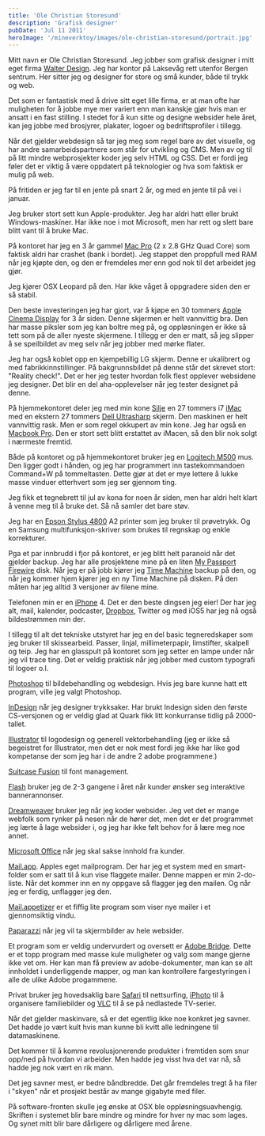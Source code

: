 ```yaml
---
title: 'Ole Christian Storesund'
description: 'Grafisk designer'
pubDate: 'Jul 11 2011'
heroImage: '/mineverktoy/images/ole-christian-storesund/portrait.jpg'
---
```







<Question1/>

<p>Mitt navn er Ole Christian Storesund. Jeg jobber som grafisk
designer i mitt eget firma <a
href="http://www.walterdesign.no/">Walter Design</a>. Jeg har kontor
på Laksevåg rett utenfor Bergen sentrum. Her sitter jeg og designer
for store og små kunder, både til trykk og web.</p>

<p>Det som er fantastisk med å drive sitt eget lille firma, er at man
ofte har muligheten for å jobbe mye mer variert enn man kanskje gjør
hvis man er ansatt i en fast stilling. I stedet for å kun sitte og
designe websider hele året, kan jeg jobbe med brosjyrer, plakater,
logoer og bedriftsprofiler i tillegg.</p>

<p>Når det gjelder webdesign så tar jeg meg som regel bare av det
visuelle, og har andre samarbeidspartnere som står for utvikling og
CMS. Men av og til på litt mindre webprosjekter koder jeg selv HTML og
CSS. Det er fordi jeg føler det er viktig å være oppdatert på
teknologier og hva som faktisk er mulig på web.</p>

<p>På fritiden er jeg far til en jente på snart 2 år, og med en jente
til på vei i januar.</p>


<Question2/>

<p>Jeg bruker stort sett kun Apple-produkter. Jeg har aldri hatt eller
brukt Windows-maskiner. Har ikke noe i mot Microsoft, men har rett og
slett bare blitt vant til å bruke Mac.</p>

<p><p>På kontoret har jeg en 3 år gammel <a href="http://www.apple.com/macpro/">Mac Pro</a> (2 x 2.8 GHz Quad Core) som
faktisk aldri har crashet (bank i bordet). Jeg stappet den proppfull
med RAM når jeg kjøpte den, og den er fremdeles mer enn god nok til
det arbeidet jeg gjør.</p>  Jeg kjører OSX Leopard på den. Har ikke våget
å oppgradere siden den er så stabil.</p>

<p>Den beste investeringen jeg har gjort, var å kjøpe en 30 tommers <a href="http://en.wikipedia.org/wiki/Apple_Cinema_Display">Apple
Cinema Display</a> for 3 år siden. Denne skjermen er helt vannvittig
bra. Den har masse piksler som jeg kan boltre meg på, og oppløsningen
er ikke så tett som på de aller nyeste skjermene. I tillegg er den er
matt, så jeg slipper å se speilbildet av meg selv når jeg jobber med
mørke flater.</p>

<p>Jeg har også koblet opp en kjempebillig LG skjerm. Denne er ukalibrert
og med fabrikkinnstillinger. På bakgrunnsbildet på denne står det
skrevet stort: "Reality check!". Det er her jeg tester hvordan folk
flest opplever websidene jeg designer. Det blir en del aha-opplevelser
når jeg tester designet på denne.</p>

<p>På hjemmekontoret deler jeg med min kone <a
href="http://www.siljeholte.no">Silje</a> en 27 tommers i7 <a href="http://www.apple.com/no/imac/">iMac</a> med en
ekstern 27 tommers <a href="http://www.dell.com/content/topics/topic.aspx/global/products/landing/en/ultrasharpmonitor?c=us&l=en&cs=04">Dell Ultrasharp</a> skjerm. Den maskinen er helt
vannvittig rask. Men er som regel okkupert av min kone. Jeg har
også en <a href="http://www.apple.com/no/macbookpro/">Macbook Pro</a>. Den er stort sett blitt erstattet av iMacen, så
den blir nok solgt i nærmeste fremtid.</p>

<p>Både på kontoret og på hjemmekontoret bruker jeg en <a href="http://www.google.no/url?sa=t&rct=j&q=logitech%20m500&source=web&cd=1&ved=0CC4QFjAA&url=http%3A%2F%2Fwww.logitech.com%2Fmice-pointers%2Fmice%2Fdevices%2F5743&ei=jompTrrHJIeK4gS8gSU&usg=AFQjCNG1RVE6GBoDc9LPvfF_oTJe4tntfw">Logitech M500</a>
mus. Den ligger godt i hånden, og jeg har programmert inn
tastekommandoen Command+W på tommeltasten. Dette gjør at det er mye
lettere å lukke masse vinduer etterhvert som jeg ser gjennom ting.</p>

<p>Jeg fikk et tegnebrett til jul av kona for noen år siden, men har
aldri helt klart å venne meg til å bruke det. Så nå samler det
bare støv.</p>

<p>Jeg har en <a href="http://www.epson.com/cgi-bin/Store/ProductQuickSpec.jsp?BV_UseBVCookie=yes&infoType=Related&BV_EngineID=cccjadfemjmkmfgcfngcfkmdhjidfmh.0&oid=55197363&BV_SessionID=%40%40%40%401409677265.1319733674%40%40%40%40&nextPage=&BV_UseBVCookie=yes&query=">Epson Stylus 4800</a> A2 printer som jeg bruker til
prøvetrykk. Og en Samsung multifunksjon-skriver som brukes til
regnskap og enkle korrekturer.</p>

<p>Pga et par innbrudd i fjor på kontoret, er jeg blitt helt paranoid når
det gjelder backup. Jeg har alle prosjektene mine på en liten <a href="http://www.engadget.com/2008/10/30/western-digital-my-passport-studio-now-with-firewire-800/">My
Passport Firewire</a> disk. Når jeg er på jobb kjører jeg <a href="http://support.apple.com/kb/ht1427?viewlocale=no_NO">Time Machine</a>
backup på den, og når jeg kommer hjem kjører jeg en ny Time Machine på
disken. På den måten har jeg alltid 3 versjoner av filene mine.</p>

<p>Telefonen min er en <a
href="http://www.apple.com/no/iphone/">iPhone</a> 4. Det er den beste
dingsen jeg eier! Der har jeg alt, mail, kalender, podcaster, <a
href="http://www.dropbox.com/">Dropbox</a>, Twitter og med iOS5 har
jeg nå også bildestrømmen min der.</p>

<p>I tillegg til alt det tekniske utstyret har jeg en del basic
tegneredskaper som jeg bruker til skissearbeid. Passer, linjal,
millimeterpapir, limstifter, skalpell og teip. Jeg har en glasspult på
kontoret som jeg setter en lampe under når jeg vil trace ting. Det er
veldig praktisk når jeg jobber med custom typografi til logoer o.l.</p>


<Question3/>


<p><a href="http://www.photoshop.com/">Photoshop</a> til bildebehandling og webdesign. Hvis jeg bare kunne hatt
ett program, ville jeg valgt Photoshop.</p>

<p><a href="http://www.adobe.com/products/indesign.html">InDesign</a> når jeg designer trykksaker. Har brukt Indesign siden den
første CS-versjonen og er veldig glad at Quark fikk litt konkurranse
tidlig på 2000-tallet.</p>

<p><a href="http://www.adobe.com/products/illustrator.html">Illustrator</a> til logodesign og generell vektorbehandling (jeg er ikke
så begeistret for Illustrator, men det er nok mest fordi jeg ikke har
like god kompetanse der som jeg har i de andre 2 adobe programmene.)</p>

<p><a href="http://www.extensis.com/en/products/suitcasefusion3/overview.jsp">Suitcase Fusion</a> til font management.</p>

<p><a href="http://get.adobe.com/flashplayer/">Flash</a> bruker jeg de 2-3 gangene i året når kunder ønsker seg
interaktive bannerannonser.</p>

<p><a href="http://www.adobe.com/products/dreamweaver.html">Dreamweaver</a> bruker jeg når jeg koder websider. Jeg vet det er mange
webfolk som rynker på nesen når de hører det, men det er det
programmet jeg lærte å lage websider i, og jeg har ikke følt behov for
å lære meg noe annet.</p>

<p><a href="http://en.wikipedia.org/wiki/Microsoft_Office_for_Mac_2011">Microsoft Office</a> når jeg skal sakse innhold fra kunder.</p>

<p><a href="http://en.wikipedia.org/wiki/Mail_(application)">Mail.app</a>. Apples eget mailprogram. Der har jeg et system med en
smart-folder som er satt til å kun vise flaggete mailer. Denne mappen
er min 2-do-liste. Når det kommer inn en ny oppgave så flagger jeg den
mailen. Og når jeg er ferdig, unflagger jeg den.</p>

<p><a href="http://mailappetizer.com/">Mail.appetizer</a> er et fiffig lite program som viser nye mailer i et
gjennomsiktig vindu.</p>

<p><a href="http://derailer.org/paparazzi/">Paparazzi</a> når jeg vil ta skjermbilder av hele websider.</p>

<p>Et program som er veldig undervurdert og oversett er <a
href="http://www.adobe.com/products/bridge.html">Adobe Bridge</a>.
Dette er et topp program med masse kule muligheter og valg som mange
gjerne ikke vet om. Her kan man få preview av adobe-dokumenter, man
kan se alt innholdet i underliggende mapper, og man kan kontrollere
fargestyringen i alle de ulike Adobe progammene.</p>

<p>Privat bruker jeg hovedsaklig bare <a
href="http://www.apple.com/no/safari/">Safari</a> til nettsurfing, <a
href="http://www.apple.com/no/ilife/iphoto/">iPhoto</a> til å
organisere familiebilder og <a
href="http://www.videolan.org/vlc/">VLC</a> til å se på nedlastede
TV-serier.</p>


<Question4/>

<p>Når det gjelder maskinvare, så er det egentlig ikke noe konkret jeg
savner. Det hadde jo vært kult hvis man kunne bli kvitt alle
ledningene til datamaskinene.</p>

<p>Det kommer til å komme revolusjonerende produkter i fremtiden som snur
opp/ned på hvordan vi arbeider. Men hadde jeg visst hva det var nå, så
hadde jeg nok vært en rik mann.</p>

<p>Det jeg savner mest, er bedre båndbredde. Det går fremdeles tregt å ha
filer i "skyen" når et prosjekt består av mange gigabyte med filer.</p>

<p>På software-fronten skulle jeg ønske at OSX ble
oppløsningsuavhengig. Skriften i systemet blir bare mindre og mindre
for hver ny mac som lages. Og synet mitt blir bare dårligere og
dårligere med årene.</p>
